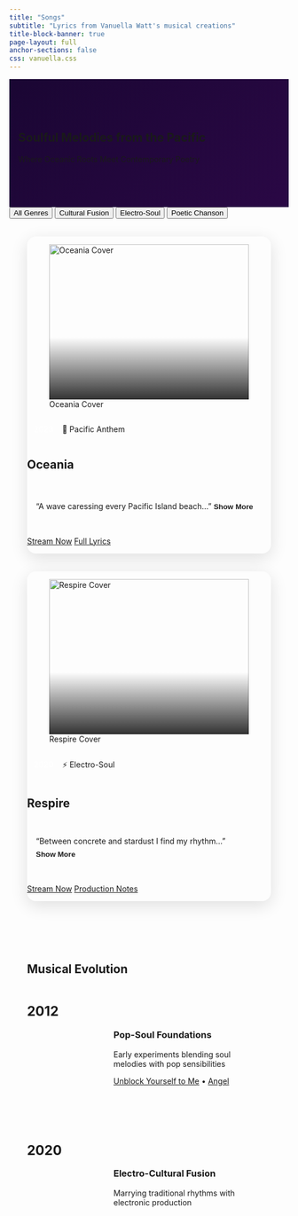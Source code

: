 ```yaml
---
title: "Songs"
subtitle: "Lyrics from Vanuella Watt's musical creations"
title-block-banner: true
page-layout: full
anchor-sections: false
css: vanuella.css
---
```


::: {.hero .songs-hero}
::: {.hero-content}
# Soulful Melodies from the Pacific {.hero-title}

::: {.hero-subtitle}
Where Oceanic Roots Meet Contemporary Poetry
:::
:::
:::

::: {.genre-filter}
<button class="filter-btn active" data-genre="all">All Genres</button>
<button class="filter-btn" data-genre="fusion">Cultural Fusion</button>
<button class="filter-btn" data-genre="electro">Electro-Soul</button>
<button class="filter-btn" data-genre="chanson">Poetic Chanson</button>
:::

::: {.songs-grid}

::: {.song-card data-genre="fusion"}
::: {.card-inner}
![Oceania Cover](/gallery/vanu-oceania.jpg){.card-image}

<div class="card-content">
<div class="song-meta">
<span class="release-year">2023</span>
<span class="song-badge">🌊 Pacific Anthem</span>
</div>

<h2 class="song-title">Oceania</h2>

<div class="lyrics-preview">
"A wave caressing every Pacific Island beach..."
<button class="reveal-lyrics">Show More</button>
</div>

<div class="song-actions">
[Stream Now](#){.cta-button .small .primary}
[Full Lyrics](oceania.qmd){.cta-button .small .secondary}
</div>
</div>
:::
:::

::: {.song-card data-genre="electro"}
::: {.card-inner}
![Respire Cover](/gallery/song-respire.jpg){.card-image}

<div class="card-content">
<div class="song-meta">
<span class="release-year">2020</span>
<span class="song-badge">⚡ Electro-Soul</span>
</div>

<h2 class="song-title">Respire</h2>

<div class="lyrics-preview">
"Between concrete and stardust I find my rhythm..."
<button class="reveal-lyrics">Show More</button>
</div>

<div class="song-actions">
[Stream Now](#){.cta-button .small .primary}
[Production Notes](respire.qmd){.cta-button .small .secondary}
</div>
</div>
:::
:::

<!-- Repeat pattern for other songs -->

:::

::: {.evolution-timeline}
<h2 class="timeline-title">Musical Evolution</h2>

<div class="timeline-item">
<div class="timeline-year">2012</div>
<div class="timeline-content">
<h3>Pop-Soul Foundations</h3>
<p>Early experiments blending soul melodies with pop sensibilities</p>
<div class="track-list">
[Unblock Yourself to Me](unblock.qmd) • [Angel](angel.qmd)
</div>
</div>
</div>

<div class="timeline-item">
<div class="timeline-year">2020</div>
<div class="timeline-content">
<h3>Electro-Cultural Fusion</h3>
<p>Marrying traditional rhythms with electronic production</p>
</div>
</div>

<!-- Continue timeline items -->

:::

<style>
/* Modern Song Cards */
.songs-hero {
  background: linear-gradient(135deg, #1a0633 0%, #2a0845 100%);
  padding: 4rem 1rem;
}

.songs-grid {
  display: grid;
  gap: 2rem;
  grid-template-columns: repeat(auto-fit, minmax(300px, 1fr));
  padding: 2rem;
}

.song-card {
  perspective: 1000px;
  transition: transform 0.3s ease;
}

.card-inner {
  background: var(--twitch-dark-light);
  border-radius: 16px;
  overflow: hidden;
  transform-style: preserve-3d;
  box-shadow: 0 8px 30px rgba(0,0,0,0.12);
  transition: all 0.3s cubic-bezier(0.4, 0, 0.2, 1);
}

.song-card:hover .card-inner {
  transform: rotateX(2deg) translateY(-8px);
  box-shadow: 0 12px 40px rgba(145,70,255,0.15);
}

.card-image {
  height: 280px;
  width: 100%;
  object-fit: cover;
  border-bottom: 3px solid var(--twitch-purple);
  position: relative;
}

.card-image::after {
  content: "";
  position: absolute;
  inset: 0;
  background: linear-gradient(180deg, rgba(0,0,0,0) 60%, rgba(0,0,0,0.8) 100%);
}

.song-meta {
  display: flex;
  justify-content: space-between;
  align-items: center;
  margin-bottom: 1rem;
}

.release-year {
  background: var(--twitch-purple-dark);
  color: white;
  padding: 4px 12px;
  border-radius: 20px;
  font-size: 0.9rem;
}

.lyrics-preview {
  position: relative;
  padding: 1rem;
  background: rgba(255,255,255,0.05);
  border-radius: 8px;
  margin: 1rem 0;
  transition: all 0.3s ease;
}

.reveal-lyrics {
  background: none;
  border: none;
  color: var(--glow-color);
  cursor: pointer;
  padding: 0;
  margin-top: 0.5rem;
  font-weight: 600;
}

/* Evolution Timeline */
.evolution-timeline {
  padding: 3rem 2rem;
  position: relative;
}

.timeline-item {
  display: flex;
  gap: 2rem;
  padding: 2rem 0;
  position: relative;
}

.timeline-item::before {
  content: "";
  position: absolute;
  left: 115px;
  top: 0;
  bottom: 0;
  width: 2px;
  background: var(--twitch-purple);
}

.timeline-year {
  width: 100px;
  font-size: 1.5rem;
  font-weight: 700;
  color: var(--glow-color);
}

.timeline-content {
  flex: 1;
  background: var(--twitch-dark-light);
  padding: 1.5rem;
  border-radius: 8px;
  position: relative;
}

.timeline-content::before {
  content: "";
  position: absolute;
  left: -10px;
  top: 20px;
  width: 20px;
  height: 20px;
  background: var(--twitch-purple);
  transform: rotate(45deg);
}
</style>

<script>
// Add similar filtering logic as events page
document.addEventListener('DOMContentLoaded', function() {
  const filterButtons = document.querySelectorAll('[data-genre]');
  const songCards = document.querySelectorAll('.song-card');
  
  // Lyrics reveal functionality
  document.querySelectorAll('.reveal-lyrics').forEach(button => {
    button.addEventListener('click', (e) => {
      const lyricsDiv = e.target.closest('.lyrics-preview');
      lyricsDiv.style.maxHeight = '500px';
      e.target.remove();
    });
  });

  // Filtering logic
  document.querySelector('.genre-filter').addEventListener('click', (e) => {
    const target = e.target.closest('.filter-btn');
    if (!target) return;

    const genre = target.dataset.genre;
    filterButtons.forEach(btn => btn.classList.remove('active'));
    target.classList.add('active');

    songCards.forEach(card => {
      card.style.display = genre === 'all' || card.dataset.genre === genre 
        ? 'block' 
        : 'none';
    });
  });
});
</script>